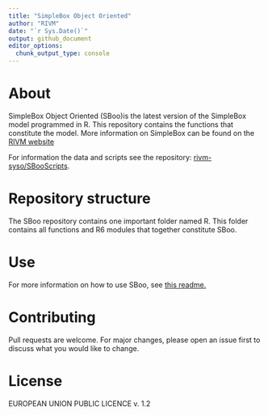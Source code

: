 ```yaml
---
title: "SimpleBox Object Oriented"
author: "RIVM"
date: "`r Sys.Date()`"
output: github_document
editor_options: 
  chunk_output_type: console
---
```


# About

SimpleBox Object Oriented (SBoo)is the latest version of the SimpleBox model programmed in R. This repository contains the functions that constitute the model. More information on SimpleBox can be found on the [RIVM website](https://www.rivm.nl/simplebox "simplebox")

For information the data and scripts see the repository: [rivm-syso/SBooScripts](https://github.com/rivm-syso/SBooScripts "SBooScripts").

# Repository structure
The SBoo repository contains one important folder named R. This folder contains all functions and R6 modules that together constitute SBoo.

# Use

For more information on how to use SBoo, see [this readme.](https://github.com/rivm-syso/SBooScripts/blob/development/README.md)

# Contributing

Pull requests are welcome. For major changes, please open an issue first to discuss what you would like to change.

# License

EUROPEAN UNION PUBLIC LICENCE v. 1.2
